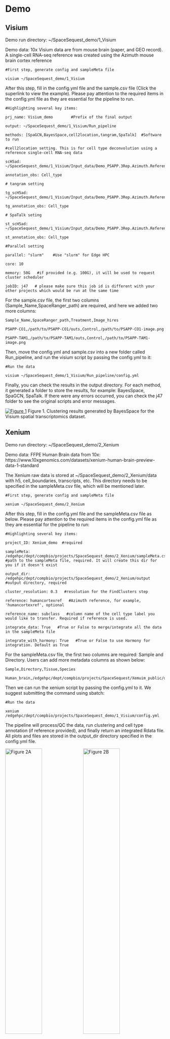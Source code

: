 # Demo 

## Visium
Demo run directory: ~/SpaceSequest_demo/1_Visium 

Demo data: 10x Visium data are from mouse brain (paper, and GEO record). A single-cell RNA-seq reference was created using the Azimuth mouse brain cortex reference

```
#First step, generate config and sampleMeta file

visium ~/SpaceSequest_demo/1_Visium
```

After this step, fill in the config.yml file and the sample.csv file (Click the superlink to view the example). Please pay attention to the required items in the config.yml file as they are essential for the pipeline to run.

```
#Highlighting several key items:

prj_name: Visium_demo        #Prefix of the final output

output: ~/SpaceSequest_demo/1_Visium/Run_pipeline

methods: [SpaGCN,BayesSpace,cell2location,tangram,SpaTalk]  #Software to run

#cell2location setting. This is for cell type deconvolution using a reference single-cell RNA-seq data

scH5ad: ~/SpaceSequest_demo/1_Visium/Input_data/Demo_PSAPP.3Rep.Azimuth.Reference.h5ad 

annotation_obs: Cell_type

# tangram setting

tg_scH5ad: ~/SpaceSequest_demo/1_Visium/Input_data/Demo_PSAPP.3Rep.Azimuth.Reference.h5ad 

tg_annotation_obs: Cell_type

# SpaTalk seting

st_scH5ad: ~/SpaceSequest_demo/1_Visium/Input_data/Demo_PSAPP.3Rep.Azimuth.Reference.h5ad 

st_annotation_obs: Cell_type

#Parallel setting                                                                                                                                

parallel: "slurm"    #Use "slurm" for Edge HPC                                                                                                  

core: 10

memory: 50G   #if provided (e.g. 100G), it will be used to request cluster scheduler                                                               

jobID: j47   # please make sure this job id is different with your other projects which would be run at the same time      

```

For the sample.csv file, the first two columns (Sample_Name,SpaceRanger_path) are required, and here we added two more columns:

```
Sample_Name,SpaceRanger_path,Treatment,Image_hires

PSAPP-CO1,/path/to/PSAPP-CO1/outs,Control,/path/to/PSAPP-CO1-image.png

PSAPP-TAM1,/path/to/PSAPP-TAM1/outs,Control,/path/to/PSAPP-TAM1-image.png
```

Then, move the config.yml and sample.csv into a new folder called Run_pipeline, and run the visium script by passing the config.yml to it:
```
#Run the data

visium ~/SpaceSequest_demo/1_Visium/Run_pipeline/config.yml
```

Finally, you can check the results in the output directory. For each method, it generated a folder to store the results, for example: BayesSpace, SpaGCN, SpaTalk. If there were any errors occurred, you can check the j47 folder to see the original scripts and error messages.

[![Figure 1](https://interactivereport.github.io/SpaceSequest/images/Visium_image.png)](https://interactivereport.github.io/SpaceSequest/images/Visium_image.png)
Figure 1. Clustering results generated by BayesSpace for the Visium spatial transcriptomics dataset.

## Xenium
Demo run directory: ~/SpaceSequest_demo/2_Xenium

Demo data: FFPE Human Brain data from 10x: https://www.10xgenomics.com/datasets/xenium-human-brain-preview-data-1-standard

The Xenium raw data is stored at ~/SpaceSequest_demo/2_Xenium/data with h5, cell_boundaries, transcripts, etc. This directory needs to be specified in the sampleMeta.csv file, which will be mentioned later.

```
#First step, generate config and sampleMeta file

xenium ~/SpaceSequest_demo/2_Xenium
```

After this step, fill in the config.yml file and the sampleMeta.csv file as below. Please pay attention to the required items in the config.yml file as they are essential for the pipeline to run:

```
#Highlighting several key items:

project_ID: Xenium_demo  #required

sampleMeta: /edgehpc/dept/compbio/projects/SpaceSequest_demo/2_Xenium/sampleMeta.csv  #path to the sampleMeta file, required. It will create this dir for you if it doesn't exist

output_dir: /edgehpc/dept/compbio/projects/SpaceSequest_demo/2_Xenium/output   #output directory, required

cluster_resolution: 0.3   #resolution for the FindClusters step

reference: humancortexref   #Azimuth reference, for example, 'humancortexref', optional

reference_name: subclass   #column name of the cell type label you would like to transfer. Required if reference is used.

integrate_data: True   #True or False to merge/integrate all the data in the sampleMeta file

integrate_with_harmony: True   #True or False to use Harmony for integration. Default as True
```
For the sampleMeta.csv file, the first two columns are required: Sample and Directory. Users can add more metadata columns as shown below:
```
Sample,Directory,Tissue,Species

Human_brain,/edgehpc/dept/compbio/projects/SpaceSequest/Xemuim_public/data,Brain,Human
```

Then we can run the xenium script by passing the config.yml to it. We suggest submitting the command using sbatch:
```
#Run the data

xenium /edgehpc/dept/compbio/projects/SpaceSequest_demo/1_Visium/config.yml
```
The pipeline will process/QC the data, run clustering and cell type annotation (if reference provided), and finally return an integrated Rdata file. All plots and files are stored in the output_dir directory specified in the config.yml file.

<!-- 
# [![](https://interactivereport.github.io/SpaceSequest/images/Xenium_demo.Tissue.png){#fig:XeniumA width="48%"}](https://interactivereport.github.io/SpaceSequest/images/Xenium_demo.Tissue.png)
# [![](https://interactivereport.github.io/SpaceSequest/images/Xenium_demo.UMAP.png){#fig:XeniumB width="48%"}](https://interactivereport.github.io/SpaceSequest/images/Xenium_demo.UMAP.png)
Figure 2. Xenium spatial-transcriptomics output. (Left) Tissue image with capture spots overlaid. (Right) UMAP embedding of spatial barcodes colored by cluster.
-->

::: {#fig:xenium .figure}
![Figure 2A](https://interactivereport.github.io/SpaceSequest/images/Xenium_demo.Tissue.png){width=48%}
![Figure 2B](https://interactivereport.github.io/SpaceSequest/images/Xenium_demo.UMAP.png){width=48%}

:::
Figure 2. Xenium spatial-transcriptomics output. (Left) Tissue image with capture spots overlaid. (Right) UMAP embedding of spatial barcodes coloured by cluster.


## VisiumHD
Demo run directory: /edgehpc/dept/compbio/projects/SpaceSequest_demo/3_VisiumHD

Demo data were downloaded from 10X genomics website, and stored in the above directory.

Sample1: Mouse brain FFPE: https://www.10xgenomics.com/datasets/visium-hd-cytassist-gene-expression-libraries-of-mouse-brain-he

Sample2: Mouse brain fixed frozen: https://www.10xgenomics.com/datasets/visium-hd-cytassist-gene-expression-mouse-brain-fixed-frozen

```
#First step, generate config and sampleMeta file

visiumhd /edgehpc/dept/compbio/projects/SpaceSequest_demo/3_VisiumHD
```

After this step, fill in the config.yml file and the sampleMeta.csv file as below.

```
project_ID: VisiumHD_demo     #required

sampleMeta: /edgehpc/dept/compbio/projects/SpaceSequest_demo/3_VisiumHD/sampleMeta.csv      #path to the sampleMeta file

output_dir: /edgehpc/dept/compbio/projects/SpaceSequest_demo/3_VisiumHD/output     #output directory

bin_resolution: 8um   #defaul 8um, also 16um or 2um are available

cluster_resolution: 0.3      #resolution for the FindClusters step

reference: /edgehpc/dept/compbio/projects/SpaceSequest_demo/3_VisiumHD/Reference/allen_mop_2020.rds  #path to an Azimuth reference data, optional

reference_name: subclass     #column name of the cell type label you would like to transfer

integrate_data: True        #True or False to merge/integrate all the data in the sampleMeta file

integrate_with_harmony: True  #True or False to use Harmony for integration. Default as True
```

The sampleMeta.csv file contains file name and path to the Space Ranger output. It needs to have the h5 files and binned_outputs inside:

```
Sample,Directory

Mouse_brain_FFPE,/edgehpc/dept/compbio/projects/SpaceSequest_demo/3_VisiumHD/Sample1_FFPE

Mouse_brain_FixedFrozen,/edgehpc/dept/compbio/projects/SpaceSequest_demo/3_VisiumHD/Sample2_Fixed
```
Finally submit the following command using sbatch:

```
#Run the data

visiumhd /edgehpc/dept/compbio/projects/SpaceSequest_demo/3_VisiumHD/config.yml
```
Finally check the results in the output_dir folder specified in the config.yml file. The output files contain some plots (QC plots, UMAP), and Rdata files storing the results.

::: {#fig:VisumHD .figure}
![Figure 3A](https://interactivereport.github.io/SpaceSequest/images/VisiumHD_demo.Spatial.png){width=48%}
![Figure 3B](https://interactivereport.github.io/SpaceSequest/images/VisiumHD_demo.UMAP.png){width=48%}

:::

Figure 3. Visium HD spatial-transcriptomics output. (Left) Tissue image with capture spots overlaid. (Right) UMAP embedding of spatial barcodes colored by cluster.


## GeoMX
Demo run directory: /edgehpc/dept/compbio/projects/SpaceSequest_demo/4_GeoMx

Demo dataset is a public data provided by NanoString: http://nanostring-public-share.s3-website-us-west-2.amazonaws.com/GeoScriptHub/Kidney_Dataset_for_GeomxTools.zip
    
This is a kidney dataset, and in our demo run, we will run data processing, quality control, and differential expression analysis by comparing two kidney cell types: Glomerulus v.s. Tubule
    
First, we initiate the pipeline using the following script. This will generate templates of config.yml and compareInfo.csv:

```
#First step, generate config and sampleMeta file

geomx /edgehpc/dept/compbio/projects/SpaceSequest_demo/4_GeoMx
```

After this step, fill in the config.yml file and the sampleMeta.csv file as below:

```
#config file for GeoMx. Please avoid using spaces in names or paths. All items are required.

project_ID: GeoMx_demo  #name of the project

data_path: /edgehpc/dept/compbio/projects/SpaceSequest_demo/4_GeoMx/Kidney_Dataset/dccs    #path to DCC files

data_annotation: /edgehpc/dept/compbio/projects/SpaceSequest_demo/4_GeoMx/Kidney_Dataset/annotation/kidney_demo_AOI_Annotations_selected_clean.xlsx        #sample meta information

annotation_sheet: Template      #Sheet name of annotation Excel file

pkcs_file: /edgehpc/dept/compbio/projects/SpaceSequest_demo/4_GeoMx/Kidney_Dataset/pkcs/TAP_H_WTA_v1.0.pkc       #path to the pkc file

output_dir: /edgehpc/dept/compbio/projects/SpaceSequest_demo/4_GeoMx/results      #path for output files

comparison: /edgehpc/dept/compbio/projects/SpaceSequest_demo/4_GeoMx/compareInfo.csv   #comparison file to define DE groups

quickomics: True                                  
```
Then prepare the compareInfo.csv file to define differential expression analysis comparisons:

```
CompareName,Model,Group_name,Group_test,Group_ctrl,Analysis_method

Glome_vs_Tubule,~region,region,glomerulus,tubule,Linear
```
Currently, we only support running a Linear model to compare two conditions, without covariate adjustments. More DE methods will be added later.

Run the pipeline as below:
```
#Run the data

geomx /edgehpc/dept/compbio/projects/SpaceSequest_demo/4_GeoMx/config.yml

```
Finally check the results in the output_dir folder specified in the config.yml file. The output files contain DE analysis results, and if Quickomics parameter was set to True, it will create mutiple .csv files to create a Quickomics visualization link. An example can be found here (Q3 normalized values were used to create the link): http://compbio.biogen.com:3838/Quickomics/?unlisted=PRJ_GeoMx_demo_Ij4YyG


## CosMX

Demo run directory: /edgehpc/dept/compbio/projects/SpaceSequest_demo/5_CosMx
    
Demo run dataset: a public data provided by NanoString, human frontal cortex FFPE: https://nanostring.com/products/cosmx-spatial-molecular-imager/ffpe-dataset/human-frontal-cortex-ffpe-dataset/
    
To test the data integration function, I duplicated this data to two same datasets: S3 and S4, stored under the data folder in the 5_CosMx directory.

First, we initiate the pipeline using the following script. This will generate templates of config.yml and sampleMeta.csv:

```
#First step, generate config and sampleMeta file

cosmx /edgehpc/dept/compbio/projects/SpaceSequest_demo/5_CosMx
```

Then, fill in the config.yml file and the sampleMeta.csv file as below:
```
#config file for CosMx. Please avoid using spaces in names or paths. All items are required.

project_ID: CoxMx_demo      #required project name

sampleMeta: /edgehpc/dept/compbio/projects/SpaceSequest_demo/5_CosMx/sampleMeta.csv         #path to the sampleMeta file

output_dir: /edgehpc/dept/compbio/projects/SpaceSequest_demo/5_CosMx/output        #output directory

cluster_resolution: 0.3   #resolution for the FindClusters step, default 0.3

reference: humancortexref      #Azimuth reference name, optional

reference_name: subclass      #column name of the cell type label you would like to transfer. Required when reference is used.

integrate_data: True       #True or False to merge/integrate all the data in the sampleMeta file

integrate_with_harmony: True       #True or False to use Harmony for integration. Default as True
```

The sampleMeta.csv file contains sample name and several key input files of CosMx:
```
Sample,Directory,exprMat_file,fov_file,metadata_file,tx_file,polygon_file

S3,/edgehpc/dept/compbio/projects/SpaceSequest_demo/5_CosMx/data/S3,S3_exprMat_file.csv,S3_fov_positions_file.csv,S3_metadata_file.csv,S3_tx_file.csv,S3-polygons.csv

S4,/edgehpc/dept/compbio/projects/SpaceSequest_demo/5_CosMx/data/S4,S4_exprMat_file.csv,S4_fov_positions_file.csv,S4_metadata_file.csv,S4_tx_file.csv,S4-polygons.csv
```

Then run the pipeline as below:
```
#Run the data

cosmx /edgehpc/dept/compbio/projects/SpaceSequest_demo/5_CosMx/config.yml
```

Finally check the results in the output_dir folder specified in the config.yml file. The output files contain some plots (UMAP for original cluster and annotated cell types), and Rdata files storing the results.

::: {#fig:CosMX .figure}
![Figure 4A](https://interactivereport.github.io/SpaceSequest/images/CoxMx_image.png){width=48%}
![Figure 4B](https://interactivereport.github.io/SpaceSequest/images/CoxMx_UMAP.png){width=48%}

:::

Figure 4. CosMX spatial-transcriptomics output. (Left) Tissue image with capture spots overlaid. (Right) UMAP embedding of spatial barcodes colored by cluster.
